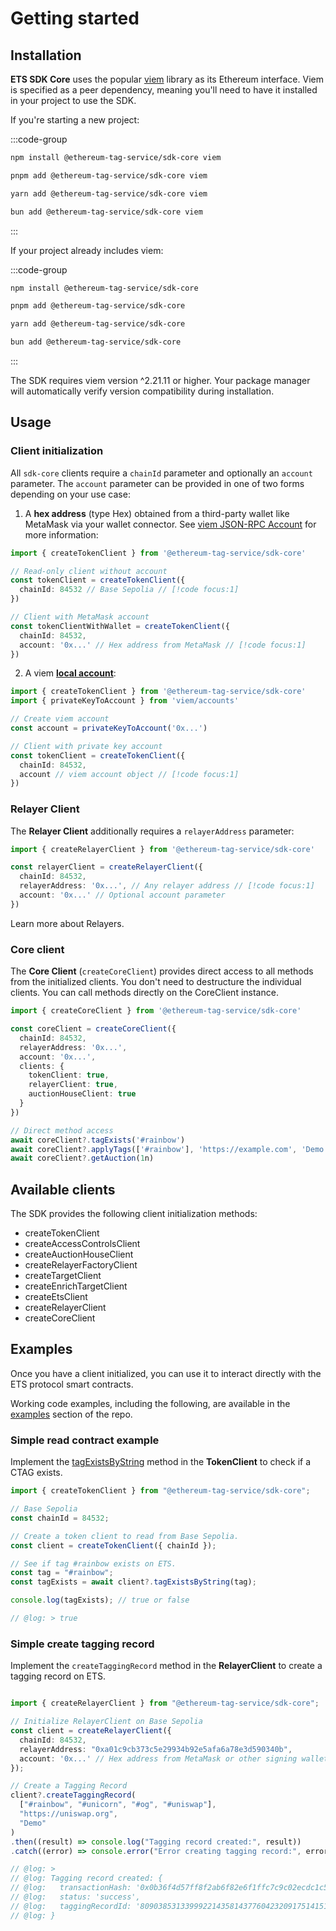 
# Getting started

## Installation

**ETS SDK Core** uses the popular [viem](https://viem.sh/) library as its Ethereum interface. Viem is specified as a peer dependency, meaning you'll need to have it installed in your project to use the SDK.

If you're starting a new project:

:::code-group

```bash [npm]
npm install @ethereum-tag-service/sdk-core viem
```

```bash [pnpm]
pnpm add @ethereum-tag-service/sdk-core viem
```

```bash [yarn]
yarn add @ethereum-tag-service/sdk-core viem
```

```bash [bun]
bun add @ethereum-tag-service/sdk-core viem
```

:::

If your project already includes viem:

:::code-group

```bash [npm]
npm install @ethereum-tag-service/sdk-core
```

```bash [pnpm]
pnpm add @ethereum-tag-service/sdk-core
```

```bash [yarn]
yarn add @ethereum-tag-service/sdk-core
```

```bash [bun]
bun add @ethereum-tag-service/sdk-core
```

:::

<Callout type="tip">The SDK requires viem version ^2.21.11 or higher. Your package manager will automatically verify version compatibility during installation.</Callout>

## Usage

### Client initialization

All `sdk-core` clients require a `chainId` parameter and optionally an `account` parameter. The `account` parameter can be provided in one of two forms depending on your use case:

1. A **hex address** (type Hex) obtained from a third-party wallet like MetaMask via your wallet connector. See [viem JSON-RPC Account](https://viem.sh/docs/accounts/jsonRpc) for more information:

```typescript twoslash
import { createTokenClient } from '@ethereum-tag-service/sdk-core'

// Read-only client without account
const tokenClient = createTokenClient({
  chainId: 84532 // Base Sepolia // [!code focus:1]
})

// Client with MetaMask account
const tokenClientWithWallet = createTokenClient({
  chainId: 84532,
  account: '0x...' // Hex address from MetaMask // [!code focus:1]
})

```

2. A viem **[local account](https://viem.sh/docs/accounts/local)**:
```typescript twoslash
import { createTokenClient } from '@ethereum-tag-service/sdk-core'
import { privateKeyToAccount } from 'viem/accounts'

// Create viem account
const account = privateKeyToAccount('0x...')

// Client with private key account
const tokenClient = createTokenClient({
  chainId: 84532,
  account // viem account object // [!code focus:1]
})

```

### Relayer Client

The **Relayer Client** additionally requires a `relayerAddress` parameter:
```typescript twoslash
import { createRelayerClient } from '@ethereum-tag-service/sdk-core'

const relayerClient = createRelayerClient({
  chainId: 84532,
  relayerAddress: '0x...', // Any relayer address // [!code focus:1]
  account: '0x...' // Optional account parameter
})

```
Learn more about Relayers.

### Core client

The **Core Client** (`createCoreClient`) provides direct access to all methods from the initialized clients. You don't need to destructure the individual clients. You can call methods directly on the CoreClient instance.

```typescript twoslash
import { createCoreClient } from '@ethereum-tag-service/sdk-core'

const coreClient = createCoreClient({
  chainId: 84532,
  relayerAddress: '0x...',
  account: '0x...',
  clients: {
    tokenClient: true,
    relayerClient: true,
    auctionHouseClient: true
  }
})

// Direct method access
await coreClient?.tagExists('#rainbow')
await coreClient?.applyTags(['#rainbow'], 'https://example.com', 'Demo')
await coreClient?.getAuction(1n)

```

## Available clients

The SDK provides the following client initialization methods:

- createTokenClient
- createAccessControlsClient
- createAuctionHouseClient
- createRelayerFactoryClient
- createTargetClient
- createEnrichTargetClient
- createEtsClient
- createRelayerClient
- createCoreClient

## Examples

Once you have a client initialized, you can use it to interact directly with the ETS protocol smart contracts.

<Callout type="tip">Working code examples, including the following, are available in the [examples](https://github.com/ethereum-tag-service/ets/tree/stage/examples) section of the repo.</Callout>

### Simple read contract example

Implement the [tagExistsByString](/docs/contracts/reference/ETSToken#tagexistsbystring-0xf6ba042a) method in the **TokenClient** to check if a CTAG exists.

```typescript twoslash
import { createTokenClient } from "@ethereum-tag-service/sdk-core";

// Base Sepolia
const chainId = 84532;

// Create a token client to read from Base Sepolia.
const client = createTokenClient({ chainId });

// See if tag #rainbow exists on ETS.
const tag = "#rainbow";
const tagExists = await client?.tagExistsByString(tag);

console.log(tagExists); // true or false

// @log: > true
```

### Simple create tagging record

Implement the `createTaggingRecord` method in the **RelayerClient** to create a tagging record on ETS.


```ts twoslash

import { createRelayerClient } from "@ethereum-tag-service/sdk-core";

// Initialize RelayerClient on Base Sepolia
const client = createRelayerClient({
  chainId: 84532,
  relayerAddress: "0xa01c9cb373c5e29934b92e5afa6a78e3d590340b",
  account: '0x...' // Hex address from MetaMask or other signing wallet.
});

// Create a Tagging Record
client?.createTaggingRecord(
  ["#rainbow", "#unicorn", "#og", "#uniswap"],
  "https://uniswap.org",
  "Demo"
)
.then((result) => console.log("Tagging record created:", result))
.catch((error) => console.error("Error creating tagging record:", error));

// @log: >
// @log: Tagging record created: {
// @log:   transactionHash: '0x0b36f4d57ff8f2ab6f82e6f1ffc7c9c02ecdc1c5ed8da68c09a79f31b9917e00',
// @log:   status: 'success',
// @log:   taggingRecordId: '80903853133999221435814377604232091751415136525898835875800777163543136099110'
// @log: }
```
